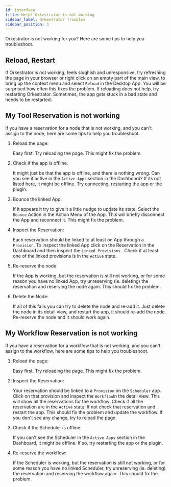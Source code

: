 ```yaml
---
id: interface
title: Help! Orkestrator is not working
sidebar_label: Orkestrator Troubles
sidebar_position: 3
---
```



Orkestrator is not working for you? Here are some tips to help you troubleshoot.

## Reload, Restart

If Orkestrator is not working, feels slughish and unresponsive, try refreshing the page in your browser or right click on an empty part of the main view, to
bring up the context menu and select `Reload` in the Desktop App. You will be surprised how often this fixes the problem. If reloading does not help,
try restarting Orkestrator. Sometimes, the app gets stuck in a bad state and needs to be restarted.

## My Tool Reservation is not working

If you have a reservation for a node that is not working, and you can't assign to the node, here are some tips to help you troubleshoot.

1. Reload the page:

   Easy first. Try reloading the page. This might fix the problem.

2. Check if the app is offline.

   It might just be that the app is offline, and there is nothing wrong. Can you see it active in the `Active Apps` section in the Dashboard?
   If its not listed here, it might be offline. Try connecting, restarting the app or the plugin.

3. Bounce the linked App:

   If it appears it try to give it a little nudge to update its state. Select the `Bounce` Action in the Action Menu of the App. This will briefly disconnect the App and reconnect it.
   This might fix the problem.

4. Inspect the Reservation:

   Each reservation should be linked to at least on App through a `Provision`. To inspect the linked App click on the Reservation in the
   Dashboard and then inspect the `Linked Provisions` . Check if at least one of the linked provisions is in the `Active` state.

5. Re-reserve the node:

   If the App is working, but the reservation is still not working, or for some reason you have no linked App, try unreserving (ie. deleting) the reservation and
   reserving the node again. This should fix the problem.

6. Delete the Node:

   If all of this fails you can try to delete the node and re-add it. Just delete the node in its detail view, and restart the app,
   it should re-add the node. Re-reserve the node and it should work again.

## My Workflow Reservation is not working

If you have a reservation for a workflow that is not working, and you can't assign to the workflow, here are some tips to help you troubleshoot.

1. Reload the page:

   Easy first. Try reloading the page. This might fix the problem.

2. Inspect the Reservation:

   Your reservation should be linked to a `Provision` on the `Scheduler` app. Click on that provision and inspect the `Workflow`in the detail view.
   This will show all the reservations for the workflow. Check if all the reservation are in the `Active` state. If not check that reservation and
   restart the app. This should fix the problem and update the workflow. If you don't see any change, try to reload the page.

3. Check if the Scheduler is offline:

   If you can't see the Scheduler in the `Active Apps` section in the Dashboard, it might be offline. If so, try restarting the app or the plugin.

4. Re-reserve the workflow:

   If the Scheduler is working, but the reservation is still not working, or for some reason you have no linked Scheduler, try unreserving (ie. deleting) the reservation and
   reserving the workflow again. This should fix the problem.
